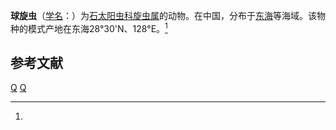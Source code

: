 {{Speciesbox
| taxon = Spirema globosum
| binomial_authority = (Tan, 1998)<ref name='id9170'>{{cite web| url =http://www.bioinfo.cn/db05/BjdwSpecies.php?action=view&id=9170| title =球旋虫| work =《中国动物物种编目数据库》| publisher =中国科学院微生物研究所| author =中国科学院动物研究所| accessdate =2009-04-16| deadurl =yes| archiveurl =https://web.archive.org/web/20160305050423/http://www.bioinfo.cn/db05/BjdwSpecies.php?action=view&id=9170| archivedate =2016-03-05}}</ref>
}}

'''球旋虫'''（[[学名|学名]]：{{lang|la|''Spirema globosum''}}）为[[石太阳虫科|石太阳虫科]][[旋虫属|旋虫属]]的动物。在中国，分布于[[东海|东海]]等海域。该物种的模式产地在东海28°30'N、128°E。<ref name='id9170'/>

== 参考文献 ==
{{reflist}}

{{放射虫小作品}}

{{Taxonbar}}
[[Category:1998年描述的动物|Q]]
[[Category:旋虫属|Q]]